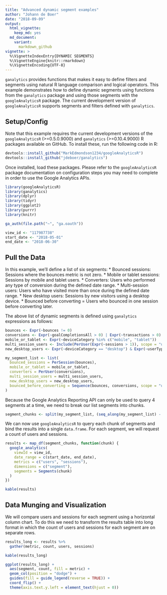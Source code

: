```yaml
---
title: "Advanced dynamic segment examples"
author: "Johann de Boer"
date: "2018-09-09"
output:
  html_vignette:
    keep_md: yes
  md_document:
    variant:
      markdown_github
vignette: >
  %\VignetteIndexEntry{DYNAMIC SEGMENTS}
  %\VignetteEngine{knitr::rmarkdown}
  %\VignetteEncoding{UTF-8}
---
```


`ganalytics` provides functions that makes it easy to define filters and segments using natural R language comparison and logical operators. This example demonstrates how to define dynamic segments using functions from the `ganalytics` package and using those segments with the `googleAnalyticsR` package. The current development version of `googleAnalyticsR` supports segments and filters defined with `ganalytics`.

## Setup/Config

Note that this example requires the current development versions of the `googleAnalyticsR` (>=0.5.0.9000) and `ganalytics` (>=0.10.4.9000) R packages available on GitHub. To install these, run the following code in R:
```r
devtools::install_github("MarkEdmondson1234/googleAnalyticsR")
devtools::install_github("jdeboer/ganalytics")
```

Once installed, load these packages. Please refer to the `googleAnalyticsR` package documentation on configuration steps you may need to complete in order to use the Google Analytics APIs.

```r
library(googleAnalyticsR)
library(ganalytics)
library(dplyr)
library(tidyr)
library(ggplot2)
library(purrr)
library(knitr)

ga_auth(file.path("~", "ga.oauth"))

view_id <- "117987738"
start_date <- "2018-05-01"
end_date <- "2018-06-30"
```

## Pull the Data

In this example, we'll define a list of six segments:
* Bounced sessions: Sessions where the bounces metric is not zero.
* Mobile or tablet sessions: Sessions by mobile and tablet users.
* Converters: Users who performed any type of conversion during the defined date range.
* Multi-session users: Users who have visited more than once during the defined date range.
* New desktop users: Sessions by new visitors using a desktop device.
* Bounced before converting = Users who bounced in one session before converting later.

The above list of dynamic segments is defined using `ganalytics` expressions as follows:

```r
bounces <- Expr(~bounces != 0)
conversions <- Expr(~goalCompletionsAll > 0) | Expr(~transactions > 0)
mobile_or_tablet <- Expr(~deviceCategory %in% c("mobile", "tablet"))
multi_session_users <- Include(PerUser(Expr(~sessions > 1)), scope = "users")
new_desktop_users <- Expr(~deviceCategory == "desktop") & Expr(~userType == "new")

my_segment_list <- list(
  bounced_sessions = PerSession(bounces),
  mobile_or_tablet = mobile_or_tablet,
  converters = PerUser(conversions),
  multi_session_users = multi_session_users,
  new_desktop_users = new_desktop_users,
  bounced_before_converting = Sequence(bounces, conversions, scope = "users")
)
```

Because the Google Analytics Reporting API can only be used to query 4 segments at a time, we need to break our list segments into chunks.

```r
segment_chunks <- split(my_segment_list, (seq_along(my_segment_list) - 1L) %/% 4L)
```

We can now use `googleAnalyticsR` to query each chunk of segments and bind the results into a single `data.frame`. For each segment, we will request a count of users and sessions.

```r
results <- map_df(segment_chunks, function(chunk) {
  google_analytics(
    viewId = view_id,
    date_range = c(start_date, end_date),
    metrics = c("users", "sessions"),
    dimensions = c("segment"),
    segments = Segments(chunk)
  )
})
```

```r
kable(results)
```

## Data Munging and Visualization

We will compare users and sessions for each segment using a horizontal column chart. To do this we need to transform the results table into long format in which the count of users and sessions for each segment are on separate rows.

```r
results_long <- results %>%
  gather(metric, count, users, sessions)
```

```r
kable(results_long)
```

```r
ggplot(results_long) +
  aes(segment, count, fill = metric) +
  geom_col(position = "dodge") +
  guides(fill = guide_legend(reverse = TRUE)) +
  coord_flip() +
  theme(axis.text.y.left = element_text(hjust = 0))
```

